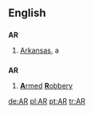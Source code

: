 {{see|ar|ár|är|år|A.R.}}

==English==

==={{abbreviation}}===
'''AR'''

# [[Arkansas]], a {{USstate}}

==={{initialism}}===
'''AR'''

#[[armed|'''A'''rmed]] [[robbery|'''R'''obbery]]

[[de:AR]]
[[pl:AR]]
[[pt:AR]]
[[tr:AR]]